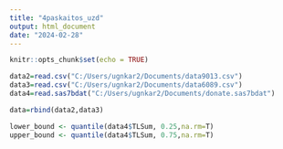 ---
title: "4paskaitos_uzd"
output: html_document
date: "2024-02-28"
---

```{r setup, include=FALSE}
knitr::opts_chunk$set(echo = TRUE)
```
  
```{r}
data2=read.csv("C:/Users/ugnkar2/Documents/data9013.csv")
data3=read.csv("C:/Users/ugnkar2/Documents/data6089.csv")
data4=read.sas7bdat("C:/Users/ugnkar2/Documents/donate.sas7bdat")
```

```{r}
data=rbind(data2,data3)
```
```{r}
lower_bound <- quantile(data4$TLSum, 0.25,na.rm=T)
upper_bound <- quantile(data4$TLSum, 0.75,na.rm=T)
```

